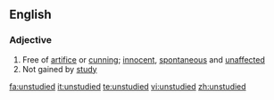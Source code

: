 ==English==

===Adjective===
{{en-adj}}

# Free of [[artifice]] or [[cunning]]; [[innocent]], [[spontaneous]] and [[unaffected]]
# Not gained by [[study]]

[[fa:unstudied]]
[[it:unstudied]]
[[te:unstudied]]
[[vi:unstudied]]
[[zh:unstudied]]